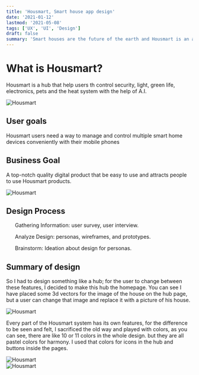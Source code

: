 ```yaml
---
title: 'Housmart, Smart house app design'
date: '2021-01-12'
lastmod: '2021-05-08'
tags: ['UX', 'UI', 'Design']
draft: false
summary: 'Smart houses are the future of the earth and Housmart is an app that came frim future'
---
```


# What is Housmart?
Housmart is a hub that help users th control security, light, green life, electronics, pets and the heat system with the help of A.I.
<div className="flex rounded-md flex-wrap -mx-2 overflow-hidden xl:-mx-2">
  <div className="my-1 rounded-md px-2 w-full overflow-hidden xl:my-1 xl:px-2 xl:w-1/2">
    <Image alt="Housmart" src="/static/images/Housemart.png" width={800} height={600} />
  </div>
</div>

## User goals
Housmart users need a way to manage and control multiple smart home devices
conveniently with their mobile phones

## Business Goal
A top-notch quality digital product that be easy to use and attracts people to use Housmart products.

<div className="flex rounded-md flex-wrap -mx-2 overflow-hidden xl:-mx-2">
  <div className="my-1 rounded-md px-2 w-full overflow-hidden xl:my-1 xl:px-2 xl:w-1/2">
    <Image alt="Housmart" src="/static/images/housmart-login.jpg" width={800} height={600} />
  </div>
</div>

## Design Process
<ui>
  <ul>
    Gathering Information: user survey, user interview.
  </ul>
  <ul>
    Analyze Design: personas, wireframes, and prototypes.
  </ul>
  <ul>
    Brainstorm: Ideation about design for personas.
  </ul>
</ui>

## Summary of design
So I had to design something like a hub; for the user to change between these features, I decided
to make this hub the homepage. You can see I have placed some 3d vectors for the image of the
house on the hub page, but a user can change that image and replace it with a picture of his
house.

<div className="flex rounded-md flex-wrap -mx-2 overflow-hidden xl:-mx-2">
  <div className="my-1 rounded-md px-2 w-full overflow-hidden xl:my-1 xl:px-2 xl:w-1/2">
    <Image alt="Housmart" src="/static/images/housmart-hub.jpg" width={800} height={600} />
  </div>
</div>

Every part of the Housmart system has its own features, for the difference to be seen and felt, I
sacrificed the old way and played with colors, as you can see, there are like 10 or 11 colors in the
whole design. but they are all pastel colors for harmony. I used that colors for icons in the hub
and buttons inside the pages.

<div className="flex rounded-md flex-wrap -mx-2 overflow-hidden xl:-mx-2">
  <div className="my-1 rounded-md px-2 w-full overflow-hidden xl:my-1 xl:px-2 xl:w-1/2">
    <Image alt="Housmart" src="/static/images/housmart-green.jpg" width={800} height={600} />
  </div>
</div>


<div className="flex rounded-md flex-wrap -mx-2 overflow-hidden xl:-mx-2">
  <div className="my-1 rounded-md px-2 w-full overflow-hidden xl:my-1 xl:px-2 xl:w-1/2">
    <Image alt="Housmart" src="/static/images/housmart-sensors.jpg" width={800} height={600} />
  </div>
</div>